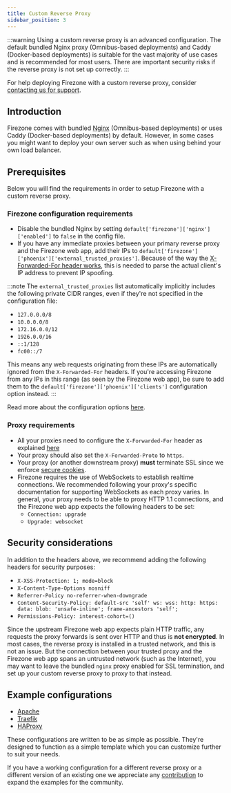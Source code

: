 ```yaml
---
title: Custom Reverse Proxy
sidebar_position: 3
---
```


:::warning
Using a custom reverse proxy is an advanced configuration. The default bundled
Nginx proxy (Omnibus-based deployments) and Caddy (Docker-based deployments) is
suitable for the vast majority of use cases and is recommended for most users.
There are important security risks if the reverse proxy is not set up correctly.
:::

For help deploying Firezone with a custom reverse proxy, consider [contacting us
for support](https://www.firezone.dev/contact/sales).

## Introduction

Firezone comes with bundled [Nginx](https://www.nginx.com/) (Omnibus-based
deployments) or uses Caddy (Docker-based deployments) by default. However, in
some cases you might want to deploy your own server such as when using behind
your own load balancer.

## Prerequisites

Below you will find the requirements in order to setup Firezone with a custom
reverse proxy.

### Firezone configuration requirements

* Disable the bundled Nginx by setting `default['firezone']['nginx']['enabled']`
  to `false` in the config file.
* If you have any immediate proxies between your primary reverse proxy and the
  Firezone web app, add their IPs to
  `default['firezone']['phoenix']['external_trusted_proxies']`. Because of the
  way the [X-Forwarded-For header works](
  https://developer.mozilla.org/en-US/docs/Web/HTTP/Headers/X-Forwarded-For),
  this is needed to parse the actual client's IP address to prevent
  IP spoofing.

:::note
The `external_trusted_proxies` list automatically implicitly includes the
following private CIDR ranges, even if they're not specified in the
configuration file:

* `127.0.0.0/8`
* `10.0.0.0/8`
* `172.16.0.0/12`
* `1926.0.0/16`
* `::1/128`
* `fc00::/7`

This means any web requests originating from these IPs are automatically ignored
from the `X-Forwarded-For` headers. If you're accessing Firezone from any IPs in
this range (as seen by the Firezone web app), be sure to add them to the
`default['firezone']['phoenix']['clients']` configuration option instead.
:::

Read more about the configuration options
[here](../../reference/configuration-file).

### Proxy requirements

* All your proxies need to configure the `X-Forwarded-For` header as explained
  [here](
  https://developer.mozilla.org/en-US/docs/Web/HTTP/Headers/X-Forwarded-For)
* Your proxy should also set the `X-Forwarded-Proto` to `https`.
* Your proxy (or another downstream proxy) **must** terminate SSL since we
  enforce [secure cookies](
  https://developer.mozilla.org/en-US/docs/Web/HTTP/Cookies#restrict_access_to_cookies).
* Firezone requires the use of WebSockets to establish realtime connections. We
  recommended following your proxy's specific documentation for supporting
  WebSockets as each proxy varies. In general, your proxy needs to be able to
  proxy HTTP 1.1 connections, and the Firezone web app expects the following
  headers to be set:
  * `Connection: upgrade`
  * `Upgrade: websocket`

## Security considerations

In addition to the headers above, we recommend adding the following headers for
security purposes:

* `X-XSS-Protection: 1; mode=block`
* `X-Content-Type-Options nosniff`
* `Referrer-Policy no-referrer-when-downgrade`
* `Content-Security-Policy: default-src 'self' ws: wss: http: https: data: blob:
  'unsafe-inline'; frame-ancestors 'self';`
* `Permissions-Policy: interest-cohort=()`

Since the upstream Firezone web app expects plain HTTP traffic, any requests the
proxy forwards is sent over HTTP and thus is **not encrypted**. In most cases,
the reverse proxy is installed in a trusted network, and this is not an issue.
But the connection between your trusted proxy and the Firezone web app spans
an untrusted network (such as the Internet), you may want to leave the bundled
`nginx` proxy enabled for SSL termination, and set up your custom
reverse proxy to proxy to that instead.

## Example configurations

* [Apache](../../reference/reverse-proxy-templates/apache)
* [Traefik](../../reference/reverse-proxy-templates/traefik)
* [HAProxy](../../reference/reverse-proxy-templates/haproxy)

These configurations are written to be as simple as possible. They're designed
to function as a simple template which you can customize further to suit your
needs.

If you have a working configuration for a different reverse proxy or a different
version of an existing one we appreciate any
[contribution](https://github.com/firezone/firezone/) to expand the examples for
the community.
